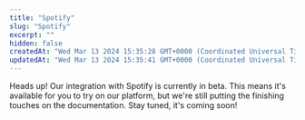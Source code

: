 ```yaml
---
title: "Spotify"
slug: "Spotify"
excerpt: ""
hidden: false
createdAt: "Wed Mar 13 2024 15:35:28 GMT+0000 (Coordinated Universal Time)"
updatedAt: "Wed Mar 13 2024 15:35:41 GMT+0000 (Coordinated Universal Time)"
---
```

Heads up! Our integration with Spotify is currently in beta. This means it's available for you to try on our platform, but we're still putting the finishing touches on the documentation. Stay tuned, it's coming soon!
